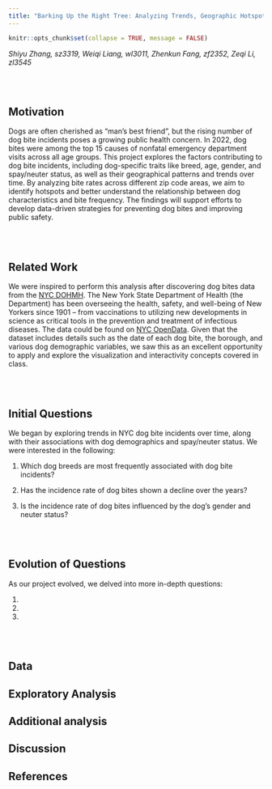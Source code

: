 ```yaml
---
title: "Barking Up the Right Tree: Analyzing Trends, Geographic Hotspots, and Contributing Factors of NYC Dogbites"
---
```


```r
knitr::opts_chunk$set(collapse = TRUE, message = FALSE)
```

*Shiyu Zhang, sz3319, Weiqi Liang, wl3011, Zhenkun Fang, zf2352, Zeqi Li, zl3545*

<br><br> 

## Motivation

Dogs are often cherished as "man's best friend", but the rising number of dog bite incidents poses a growing public health concern. In 2022, dog bites were among the top 15 causes of nonfatal emergency department visits across all age groups. This project explores the factors contributing to dog bite incidents, including dog-specific traits like breed, age, gender, and spay/neuter status, as well as their geographical patterns and trends over time. By analyzing bite rates across different zip code areas, we aim to identify hotspots and better understand the relationship between dog characteristics and bite frequency. The findings will support efforts to develop data-driven strategies for preventing dog bites and improving public safety.

<br><br> 

## Related Work

We were inspired to perform this analysis after discovering dog bites data from the [NYC DOHMH](https://www.health.ny.gov/health_care/medicaid/redesign/ehr/registry/nycdohmh.htm). The New York State Department of Health (the Department) has been overseeing the health, safety, and well-being of New Yorkers since 1901 – from vaccinations to utilizing new developments in science as critical tools in the prevention and treatment of infectious diseases. The data could be found on [NYC OpenData](https://data.cityofnewyork.us/Health/DOHMH-Dog-Bite-Data/rsgh-akpg/about_data). Given that the dataset includes details such as the date of each dog bite, the borough, and various dog demographic variables, we saw this as an excellent opportunity to apply and explore the visualization and interactivity concepts covered in class.

<br><br> 

## Initial Questions

We began by exploring trends in NYC dog bite incidents over time, along with their associations with dog demographics and spay/neuter status. We were interested in the following:

1. Which dog breeds are most frequently associated with dog bite incidents?

2. Has the incidence rate of dog bites shown a decline over the years?

3. Is the incidence rate of dog bites influenced by the dog's gender and neuter status?

<br><br> 

## Evolution of Questions

As our project evolved, we delved into more in-depth questions:

1. 

2.

3.

<br><br> 

## Data

## Exploratory Analysis

## Additional analysis

## Discussion

## References